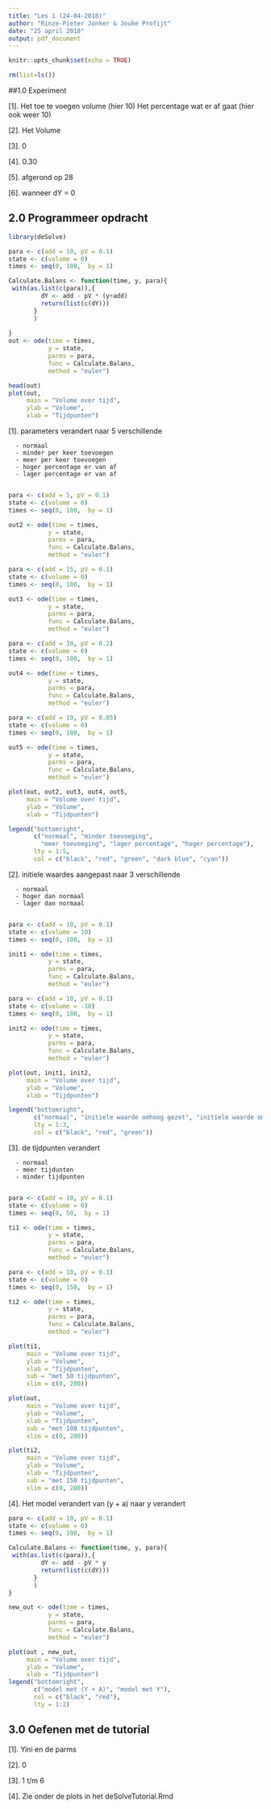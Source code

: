 ```yaml
---
title: "Les 1 (24-04-2018)"
author: "Rinze-Pieter Jonker & Jouke Profijt"
date: "25 april 2018"
output: pdf_document
---
```


```r
knitr::opts_chunk$set(echo = TRUE)
```

```r
rm(list=ls())
```



##1.0 Experiment

[1].  Het toe te voegen volume (hier 10)
      Het percentage wat er af gaat (hier ook weer 10)
      
[2].  Het Volume

[3].  0

[4].  0.30

[5].  afgerond op 28

[6].  wanneer dY = 0


## 2.0 Programmeer opdracht

```r
library(deSolve)

para <- c(add = 10, pV = 0.1)
state <- c(volume = 0)
times <- seq(0, 100,  by = 1)

Calculate.Balans <- function(time, y, para){
 with(as.list(c(para)),{
         dY <- add - pV * (y+add)
         return(list(c(dY)))
       }
       )
  
}
out <- ode(time = times,
           y = state,
           parms = para,
           func = Calculate.Balans,
           method = "euler")

head(out)
plot(out,
     main = "Volume over tijd",
     ylab = "Volume",
     xlab = "Tijdpunten")

```
\pagebreak

[1].  parameters verandert naar 5 verschillende

      - normaal
      - minder per keer toevoegen
      - meer per keer toevoegen
      - hoger percentage er van af
      - lager percentage er van af
      
```r
para <- c(add = 5, pV = 0.1)
state <- c(volume = 0)
times <- seq(0, 100,  by = 1)

out2 <- ode(time = times,
           y = state,
           parms = para,
           func = Calculate.Balans,
           method = "euler")

para <- c(add = 15, pV = 0.1)
state <- c(volume = 0)
times <- seq(0, 100,  by = 1)

out3 <- ode(time = times,
           y = state,
           parms = para,
           func = Calculate.Balans,
           method = "euler")

para <- c(add = 10, pV = 0.2)
state <- c(volume = 0)
times <- seq(0, 100,  by = 1)

out4 <- ode(time = times,
           y = state,
           parms = para,
           func = Calculate.Balans,
           method = "euler")

para <- c(add = 10, pV = 0.05)
state <- c(volume = 0)
times <- seq(0, 100,  by = 1)

out5 <- ode(time = times,
           y = state,
           parms = para,
           func = Calculate.Balans,
           method = "euler")

plot(out, out2, out3, out4, out5,
     main = "Volume over tijd",
     ylab = "Volume",
     xlab = "Tijdpunten")

legend("bottomright",
       c("normaal", "minder toevoeging", 
         "meer toevoeging", "lager percentage", "hoger percentage"),
       lty = 1:5,
       col = c("black", "red", "green", "dark blue", "cyan"))

```

\pagebreak

[2].  initiele waardes aangepast naar 3 verschillende

      - normaal
      - hoger dan normaal
      - lager dan normaal
      
```r
para <- c(add = 10, pV = 0.1)
state <- c(volume = 10)
times <- seq(0, 100,  by = 1)

init1 <- ode(time = times,
           y = state,
           parms = para,
           func = Calculate.Balans,
           method = "euler")

para <- c(add = 10, pV = 0.1)
state <- c(volume = -10)
times <- seq(0, 100,  by = 1)

init2 <- ode(time = times,
           y = state,
           parms = para,
           func = Calculate.Balans,
           method = "euler")

plot(out, init1, init2,
     main = "Volume over tijd",
     ylab = "Volume",
     xlab = "Tijdpunten")

legend("bottomright",
       c("normaal", "initiele waarde omhoog gezet", "initiele waarde omlaag gezet"),
       lty = 1:3,
       col = c("black", "red", "green"))
```

\pagebreak

[3].  de tijdpunten verandert

      - normaal
      - meer tijdunten
      - minder tijdpunten
      
```r
para <- c(add = 10, pV = 0.1)
state <- c(volume = 0)
times <- seq(0, 50,  by = 1)

ti1 <- ode(time = times,
           y = state,
           parms = para,
           func = Calculate.Balans,
           method = "euler")

para <- c(add = 10, pV = 0.1)
state <- c(volume = 0)
times <- seq(0, 150,  by = 1)

ti2 <- ode(time = times,
           y = state,
           parms = para,
           func = Calculate.Balans,
           method = "euler")

plot(ti1,
     main = "Volume over tijd",
     ylab = "Volume",
     xlab = "Tijdpunten",
     sub = "met 50 tijdpunten",
     xlim = c(0, 200))

plot(out,
     main = "Volume over tijd",
     ylab = "Volume",
     xlab = "Tijdpunten",
     sub = "met 100 tijdpunten",
     xlim = c(0, 200))

plot(ti2,
     main = "Volume over tijd",
     ylab = "Volume",
     xlab = "Tijdpunten",
     sub = "met 150 tijdpunten",
     xlim = c(0, 200))
```

\pagebreak

[4].    Het model verandert van (y + a) naar y verandert

```r
para <- c(add = 10, pV = 0.1)
state <- c(volume = 0)
times <- seq(0, 100,  by = 1)

Calculate.Balans <- function(time, y, para){
 with(as.list(c(para)),{
         dY <- add - pV * y
         return(list(c(dY)))
       }
       )
}

new_out <- ode(time = times,
           y = state,
           parms = para,
           func = Calculate.Balans,
           method = "euler")

plot(out , new_out,
     main = "Volume over tijd",
     ylab = "Volume",
     xlab = "Tijdpunten")
legend("bottomright",
       c("model met (Y + A)", "model met Y"),
       col = c("black", "red"),
       lty = 1:2)
```

## 3.0 Oefenen met de tutorial

[1].    Yini en de parms

[2].    0

[3].    1 t/m 6

[4]. Zie onder de plots in het deSolveTutorial.Rmd
